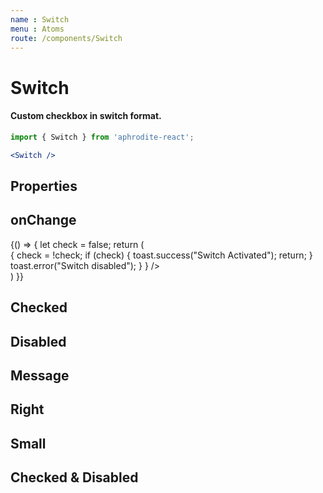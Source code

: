 ```yaml
---
name : Switch
menu : Atoms
route: /components/Switch
---
```



# Switch
#### Custom checkbox in switch format.

```jsx
import { Switch } from 'aphrodite-react';

<Switch />
```

## Properties
<Props of={Switch} />

## onChange
<Playground>
    {() => {
        let check = false;
        return (
            <div>
                <ToastsContainer styles={{top: '45px', right: '45px'}} />
                <Switch checked={check} onChange={
                    () => {
                        check = !check;
                        if (check) {
                            toast.success("Switch Activated");
                            return;
                        }
                        toast.error("Switch disabled");
                    }
                } />
            </div>
        )
    }}
</Playground>

## Checked
<Playground>
    <Switch checked={true} />
</Playground>

## Disabled
<Playground>
    <Switch disabled={true} />
</Playground>

## Message
<Playground>
    <Switch message="Your message goes here" />
</Playground>

## Right
<Playground>
    <Switch message="Your message goes here" right={true} />
</Playground>

## Small
<Playground>
    <Switch xs={true} />
</Playground>

## Checked & Disabled
<Playground>
    <Switch checked={true} disabled={true} />
</Playground>
